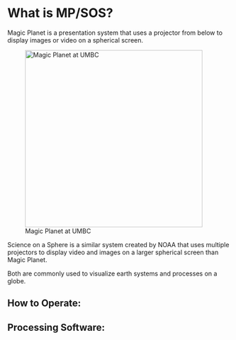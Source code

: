 
# What is MP/SOS? 

Magic Planet is a presentation system that uses a projector from below to display images or video on a spherical screen.


![Magic Planet at UMBC](magicplanet.jpg){height=400px}


Science on a Sphere is a similar system created by NOAA that uses multiple projectors to display video and images on a larger spherical screen than Magic Planet.

Both are commonly used to visualize earth systems and processes on a globe.


## How to Operate:



## Processing Software: 


 



